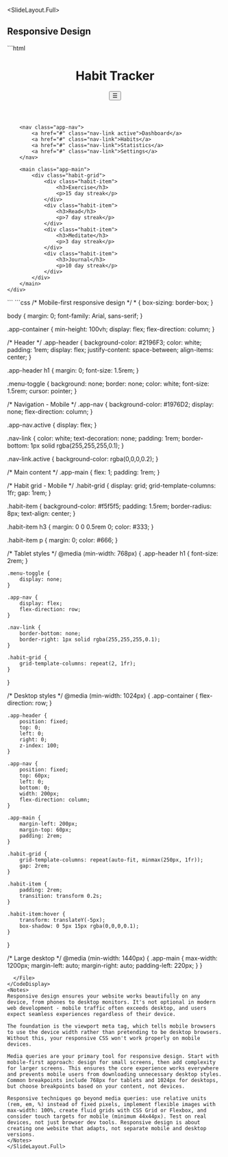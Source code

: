 
<SlideLayout.Full>
## Responsive Design

<CodeDisplay >
  <File name="index.html">
```html
<!DOCTYPE html>
<html>
<head>
    <title>Responsive Habit Tracker</title>
    <meta name="viewport" content="width=device-width, initial-scale=1.0">
</head>
<body>
    <div class="app-container">
        <header class="app-header">
            <h1>Habit Tracker</h1>
            <button class="menu-toggle">☰</button>
        </header>
        
        <nav class="app-nav">
            <a href="#" class="nav-link active">Dashboard</a>
            <a href="#" class="nav-link">Habits</a>
            <a href="#" class="nav-link">Statistics</a>
            <a href="#" class="nav-link">Settings</a>
        </nav>
        
        <main class="app-main">
            <div class="habit-grid">
                <div class="habit-item">
                    <h3>Exercise</h3>
                    <p>15 day streak</p>
                </div>
                <div class="habit-item">
                    <h3>Read</h3>
                    <p>7 day streak</p>
                </div>
                <div class="habit-item">
                    <h3>Meditate</h3>
                    <p>3 day streak</p>
                </div>
                <div class="habit-item">
                    <h3>Journal</h3>
                    <p>10 day streak</p>
                </div>
            </div>
        </main>
    </div>
</body>
</html>
```
  </File>
  <File name="index.css">
```css
/* Mobile-first responsive design */
* {
    box-sizing: border-box;
}

body {
    margin: 0;
    font-family: Arial, sans-serif;
}

.app-container {
    min-height: 100vh;
    display: flex;
    flex-direction: column;
}

/* Header */
.app-header {
    background-color: #2196F3;
    color: white;
    padding: 1rem;
    display: flex;
    justify-content: space-between;
    align-items: center;
}

.app-header h1 {
    margin: 0;
    font-size: 1.5rem;
}

.menu-toggle {
    background: none;
    border: none;
    color: white;
    font-size: 1.5rem;
    cursor: pointer;
}

/* Navigation - Mobile */
.app-nav {
    background-color: #1976D2;
    display: none;
    flex-direction: column;
}

.app-nav.active {
    display: flex;
}

.nav-link {
    color: white;
    text-decoration: none;
    padding: 1rem;
    border-bottom: 1px solid rgba(255,255,255,0.1);
}

.nav-link.active {
    background-color: rgba(0,0,0,0.2);
}

/* Main content */
.app-main {
    flex: 1;
    padding: 1rem;
}

/* Habit grid - Mobile */
.habit-grid {
    display: grid;
    grid-template-columns: 1fr;
    gap: 1rem;
}

.habit-item {
    background-color: #f5f5f5;
    padding: 1.5rem;
    border-radius: 8px;
    text-align: center;
}

.habit-item h3 {
    margin: 0 0 0.5rem 0;
    color: #333;
}

.habit-item p {
    margin: 0;
    color: #666;
}

/* Tablet styles */
@media (min-width: 768px) {
    .app-header h1 {
        font-size: 2rem;
    }
    
    .menu-toggle {
        display: none;
    }
    
    .app-nav {
        display: flex;
        flex-direction: row;
    }
    
    .nav-link {
        border-bottom: none;
        border-right: 1px solid rgba(255,255,255,0.1);
    }
    
    .habit-grid {
        grid-template-columns: repeat(2, 1fr);
    }
}

/* Desktop styles */
@media (min-width: 1024px) {
    .app-container {
        flex-direction: row;
    }
    
    .app-header {
        position: fixed;
        top: 0;
        left: 0;
        right: 0;
        z-index: 100;
    }
    
    .app-nav {
        position: fixed;
        top: 60px;
        left: 0;
        bottom: 0;
        width: 200px;
        flex-direction: column;
    }
    
    .app-main {
        margin-left: 200px;
        margin-top: 60px;
        padding: 2rem;
    }
    
    .habit-grid {
        grid-template-columns: repeat(auto-fit, minmax(250px, 1fr));
        gap: 2rem;
    }
    
    .habit-item {
        padding: 2rem;
        transition: transform 0.2s;
    }
    
    .habit-item:hover {
        transform: translateY(-5px);
        box-shadow: 0 5px 15px rgba(0,0,0,0.1);
    }
}

/* Large desktop */
@media (min-width: 1440px) {
    .app-main {
        max-width: 1200px;
        margin-left: auto;
        margin-right: auto;
        padding-left: 220px;
    }
}
```
  </File>
</CodeDisplay>
<Notes>
Responsive design ensures your website works beautifully on any device, from phones to desktop monitors. It's not optional in modern web development - mobile traffic often exceeds desktop, and users expect seamless experiences regardless of their device.

The foundation is the viewport meta tag, which tells mobile browsers to use the device width rather than pretending to be desktop browsers. Without this, your responsive CSS won't work properly on mobile devices.

Media queries are your primary tool for responsive design. Start with mobile-first approach: design for small screens, then add complexity for larger screens. This ensures the core experience works everywhere and prevents mobile users from downloading unnecessary desktop styles. Common breakpoints include 768px for tablets and 1024px for desktops, but choose breakpoints based on your content, not devices.

Responsive techniques go beyond media queries: use relative units (rem, em, %) instead of fixed pixels, implement flexible images with max-width: 100%, create fluid grids with CSS Grid or Flexbox, and consider touch targets for mobile (minimum 44x44px). Test on real devices, not just browser dev tools. Responsive design is about creating one website that adapts, not separate mobile and desktop versions.
</Notes>
</SlideLayout.Full>